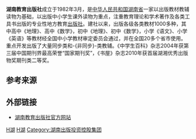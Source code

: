 {{Infobox Company
| company_name        = 湖南教育出版社
| company_name_en     = Hunan Education Publishing House
| company_logo        = 
| company_type        = [[出版社|出版社]]
| original_text       = 
| original_spelling   = 
| company_slogan      = 
| market_information  = 
| ROC_UBN             = 
| abbreviated_name    = 
| foundation          = 1982年3月
| location            = {{PRC}}<br>[[湖南省|湖南省]][[长沙市|长沙市]][[雨花区|雨花区]]韶山北路443号
| zip_code            = 410000
| telephone_no        = +86-731-85486705
| key_people          = 社长：黄步高
| industry            = 教育类图书出版业
| products            = 
| services            = 
| capital             = 
| revenue             = 
| operating_income    = 
| profit              = 
| total_asset         = 
| net_asset           = 
| market_value        = 
| num_employees       = 
| P/E ratio           = 
| earnings per share  = 
| Net asset value     = 
| accounting_period   = 
| parent              = 
| divisions           = 
| major_shareholder   = 
| subsid              = 
| homepage            = http://www.hneph.com/
| width               = 
}}

'''湖南教育出版社'''成立于1982年3月，是[[中华人民共和国|中华人民共和国]][[湖南省|湖南省]]一家以出版教材教辅读物为基础，以出版中小学生课外读物为重点，注重教育理论和学术著作及各类工具书出版的专业性地方教育[[出版社|出版社]]。建社以来，出版各级各类教材1000多种，其中高中《地理》、高中《数学》，初中《地理》、初中《数学》，小学《语文》、小学《英语》等教材经全国中小学教材审定委员会通过，并在全国20多个省市使用。重点开发出版了大量同步类和-{非同步}-类教辅。《中学生百科》杂志2004年获第三届中国期刊界最高荣誉“国家期刊奖”，《书屋》杂志2010年获首届湖湘优秀出版物奖期刊类二等奖。

==参考来源==
{{reflist}}

==外部链接==
*[http://www.hneph.com 湖南教育出版社官方网站] {{Wayback|url=http://www.hneph.com/ |date=20110416091636 }}

{{中南出版传媒集团股份有限公司}}

[[Category:中华人民共和国出版社|H湖]]
[[Category:1982年成立的公司|H湖]]
[[Category:湖南出版投资控股集团|Category:湖南出版投资控股集团]]


{{newspaper-stub}}